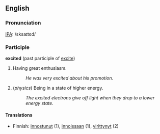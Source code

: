 ==English==
===Pronunciation===
[[IPA]]: /ɛksaɪtɛd/
===Participle===
'''excited''' (past participle of [[excite]])

# Having great enthusiasm.
#: ''He was very excited about his promotion.''
# (''physics'') Being in a state of higher energy.
#: ''The excited electrons give off light when they drop to a lower energy state.''

====Translations====
*Finnish: [[innostunut]] (1), [[innoissaan]] (1), [[virittynyt]] (2)